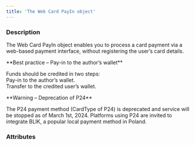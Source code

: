 ```yaml
---
title: 'The Web Card PayIn object'
---
```


  
### Description
The Web Card PayIn object enables you to process a card payment via a web-based payment interface, without registering the user’s card details.  

<Note>  
**Best practice – Pay-in to the author’s wallet** 
  
Funds should be credited in two steps:  
Pay-in to the author’s wallet.  
Transfer to the credited user’s wallet.  
</Note>  

<Warning>  
**Warning – Deprecation of P24** 
  
The P24 payment method (CardType of P24) is deprecated and service will be stopped as of March 1st, 2024. Platforms using P24 are invited to integrate BLIK, a popular local payment method in Poland.  
</Warning>  

### Attributes  

<Id />  

<Tag1 />  

<CreationDate />  

<AuthorId1 />  

<CreditedUserId />  

<DebitedFunds6 />  

<CreditedFunds6 />  

<Fees5 />  

<Status1 />  

<ResultCode />  

<ResultMessage />  

<ExecutionDate />  

<Type />  

<Nature />  

<CreditedWalletId1 />  

<DebitedWalletId1 />  

<PaymentType />  

<ExecutionType />  

<RedirectURL />  

<ReturnURL />  

<TemplateURLOptions />  

<TemplateURL />  

<CardType />  

<Culture />  

<SecureMode />  

<Billing1 />  

<Shipping1 />  

<StatementDescriptor />  

<BankName2 />  

<ProfilingAttemptReference />